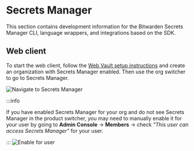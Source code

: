 # Secrets Manager

This section contains development information for the Bitwarden Secrets Manager CLI, language
wrappers, and integrations based on the SDK.

## Web client

To start the web client, follow the
[Web Vault setup instructions](../../clients/web-vault/index.mdx) and create an organization with
Secrets Manager enabled. Then use the org switcher to go to Secrets Manager.

![Navigate to Secrets Manager](sm-product-switcher.png)

:::info

If you have enabled Secrets Manager for your org and do not see Secrets Manager in the product
switcher, you may need to manually enable it for your user by going to **Admin Console** ->
**Members** -> check _"This user can access Secrets Manager"_ for your user.

::: ![Enable for user](enable-sm.png)
